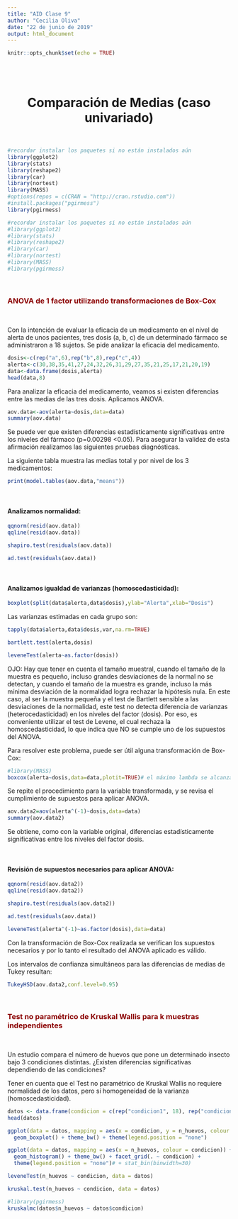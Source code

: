 ```yaml
---
title: "AID Clase 9"
author: "Cecilia Oliva"
date: "22 de junio de 2019"
output: html_document
---
```


```r
knitr::opts_chunk$set(echo = TRUE)
```

<br>
<br>

<center> <h1>Comparación de Medias (caso univariado)</h1> </center>

<br>
```r
#recordar instalar los paquetes si no están instalados aún
library(ggplot2)
library(stats)
library(reshape2)
library(car)
library(nortest)
library(MASS)
#options(repos = c(CRAN = "http://cran.rstudio.com"))
#install.packages("pgirmess")
library(pgirmess)
```
```r
#recordar instalar los paquetes si no están instalados aún
#library(ggplot2)
#library(stats)
#library(reshape2)
#library(car)
#library(nortest)
#library(MASS)
#library(pgirmess)
```
<br>

### <span style="color:darkred">ANOVA de 1 factor utilizando transformaciones de Box-Cox</span>
<br>

Con la intención de evaluar la eficacia de un medicamento en el nivel de alerta de unos pacientes, tres dosis (a, b, c) de un determinado fármaco se administraron a 18 sujetos. Se pide analizar la eficacia del medicamento.


```r
dosis<-c(rep("a",6),rep("b",8),rep("c",4))
alerta<-c(30,38,35,41,27,24,32,26,31,29,27,35,21,25,17,21,20,19)
data<-data.frame(dosis,alerta)
head(data,8)
```

Para analizar la eficacia del medicamento, veamos si existen diferencias entre las medias de las tres dosis. Aplicamos ANOVA.

```r
aov.data<-aov(alerta~dosis,data=data)
summary(aov.data)
```

Se puede ver que existen diferencias estadísticamente significativas entre los niveles del fármaco (p=0.00298 <0.05). Para asegurar la validez de esta afirmación realizamos las siguientes pruebas diagnósticas.

La siguiente tabla muestra las medias total y por nivel de los 3 
medicamentos:

```r
print(model.tables(aov.data,"means"))
```


<br>
<h4>Analizamos normalidad:</h4>

```r
qqnorm(resid(aov.data))
qqline(resid(aov.data))

shapiro.test(residuals(aov.data))

ad.test(residuals(aov.data))
```

<br>
<h4>Analizamos igualdad de varianzas (homoscedasticidad):</h4>


```r
boxplot(split(data$alerta,data$dosis),ylab="Alerta",xlab="Dosis")
```

Las varianzas estimadas en cada grupo son:

```r
tapply(data$alerta,data$dosis,var,na.rm=TRUE)

bartlett.test(alerta,dosis)

leveneTest(alerta~as.factor(dosis))

```

OJO: Hay que tener en cuenta el tamaño muestral, cuando el tamaño 
de la muestra es pequeño, incluso grandes desviaciones de la normal 
no se detectan, y cuando el tamaño de la muestra es grande, incluso 
la más mínima desviación de la normalidad logra rechazar la hipótesis
nula. En este caso, al ser la muestra pequeña y el test de Bartlett 
sensible a las desviaciones de la normalidad, este test no detecta 
diferencia de varianzas (heterocedasticidad) en los niveles del factor
(dosis). Por eso, es conveniente utilizar el test de Levene, el cual 
rechaza la homoscedasticidad, lo que indica que NO se cumple uno de los
supuestos del ANOVA.


Para resolver este problema, puede ser útil alguna transformación de 
Box-Cox:

```r
#library(MASS)
boxcox(alerta~dosis,data=data,plotit=TRUE)# el máximo lambda se alcanza en -1.
```

Se repite el procedimiento para la variable transformada, y se revisa 
el cumplimiento de supuestos para aplicar ANOVA.

```r
aov.data2=aov(alerta^(-1)~dosis,data=data)
summary(aov.data2)
```

Se obtiene, como con la variable original, diferencias estadísticamente significativas entre los niveles del factor dosis.

<br>
<h4>Revisión de supuestos necesarios para aplicar ANOVA:</h4>

```r
qqnorm(resid(aov.data2))
qqline(resid(aov.data2))

shapiro.test(residuals(aov.data2))

ad.test(residuals(aov.data))
```

```r
leveneTest(alerta^(-1)~as.factor(dosis),data=data)
```

Con la transformación de Box-Cox realizada se verifican los supuestos
necesarios y por lo tanto el resultado del ANOVA aplicado es válido.

Los intervalos de confianza simultáneos para las diferencias de medias 
de Tukey resultan:

```r
TukeyHSD(aov.data2,conf.level=0.95)
```

<br>

### <span style="color:darkred">Test no paramétrico de Kruskal Wallis para k muestras independientes</span>
<br>

Un estudio compara el número de huevos que pone un determinado insecto bajo 3 condiciones distintas. ¿Existen diferencias significativas dependiendo de las condiciones?

Tener en cuenta que el Test no paramétrico de Kruskal Wallis no requiere normalidad de los datos, pero sí homogeneidad de la varianza (homoscedasticidad).

```r
datos <- data.frame(condicion = c(rep("condicion1", 18), rep("condicion2", 18), rep("condicion3", 18)), n_huevos = c(1, 2, 3, 4, 5, 6, 7, 8, 9, 16, 27, 28, 29, 30, 51, 52, 53, 342, 40, 41, 42, 43, 44, 45, 46, 47, 48, 67, 88, 89, 90, 91, 92, 93, 94, 293, 19, 20, 21, 22, 23, 24, 25, 26, 27, 28, 25, 36, 37, 58, 59, 60, 71, 72)) 
head(datos)

ggplot(data = datos, mapping = aes(x = condicion, y = n_huevos, colour = condicion)) + 
  geom_boxplot() + theme_bw() + theme(legend.position = "none")

ggplot(data = datos, mapping = aes(x = n_huevos, colour = condicion)) + 
  geom_histogram() + theme_bw() + facet_grid(. ~ condicion) + 
  theme(legend.position = "none")# + stat_bin(binwidth=30)

leveneTest(n_huevos ~ condicion, data = datos)

kruskal.test(n_huevos ~ condicion, data = datos)

#library(pgirmess)
kruskalmc(datos$n_huevos ~ datos$condicion)

```